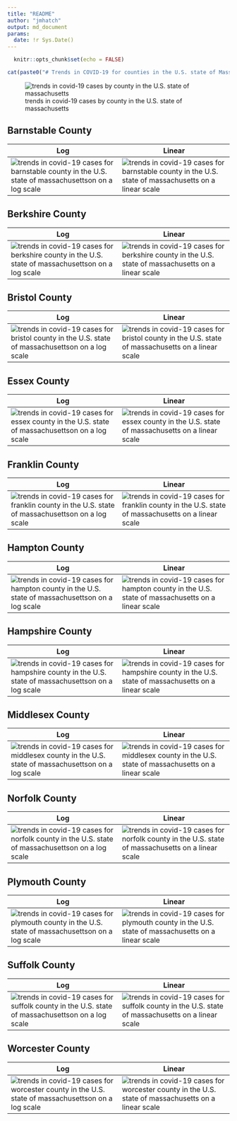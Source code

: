 ```yaml
---
title: "README"
author: "jmhatch"
output: md_document
params:
  date: !r Sys.Date()
---
```


```r
  knitr::opts_chunk$set(echo = FALSE)
```

```r
cat(paste0("# Trends in COVID-19 for counties in the U.S. state of Massachusetts (updated on ", params$date, ")\n"))
```

![trends in covid-19 cases by county in the U.S. state of massachusetts](./images/ma_county_covid.png)

## Barnstable County
 
| Log  | Linear |
| ------------- | ------------- | 
| ![trends in covid-19 cases for barnstable county in the U.S. state of massachusettson on a log scale](./images/barnstable_county_covid_log.png) | ![trends in covid-19 cases for barnstable county in the U.S. state of massachusetts on a linear scale](./images/barnstable_county_covid_linear.png) |

## Berkshire County
 
| Log  | Linear |
| ------------- | ------------- | 
| ![trends in covid-19 cases for berkshire county in the U.S. state of massachusettson on a log scale](./images/berkshire_county_covid_log.png) | ![trends in covid-19 cases for berkshire county in the U.S. state of massachusetts on a linear scale](./images/berkshire_county_covid_linear.png) |

## Bristol County
 
| Log  | Linear |
| ------------- | ------------- | 
| ![trends in covid-19 cases for bristol county in the U.S. state of massachusettson on a log scale](./images/bristol_county_covid_log.png) | ![trends in covid-19 cases for bristol county in the U.S. state of massachusetts on a linear scale](./images/bristol_county_covid_linear.png) |

## Essex County
 
| Log  | Linear |
| ------------- | ------------- | 
| ![trends in covid-19 cases for essex county in the U.S. state of massachusettson on a log scale](./images/essex_county_covid_log.png) | ![trends in covid-19 cases for essex county in the U.S. state of massachusetts on a linear scale](./images/essex_county_covid_linear.png) |

## Franklin County
 
| Log  | Linear |
| ------------- | ------------- | 
| ![trends in covid-19 cases for franklin county in the U.S. state of massachusettson on a log scale](./images/franklin_county_covid_log.png) | ![trends in covid-19 cases for franklin county in the U.S. state of massachusetts on a linear scale](./images/franklin_county_covid_linear.png) |

## Hampton County
 
| Log  | Linear |
| ------------- | ------------- | 
| ![trends in covid-19 cases for hampton county in the U.S. state of massachusettson on a log scale](./images/hampton_county_covid_log.png) | ![trends in covid-19 cases for hampton county in the U.S. state of massachusetts on a linear scale](./images/hampton_county_covid_linear.png) |

## Hampshire County
 
| Log  | Linear |
| ------------- | ------------- | 
| ![trends in covid-19 cases for hampshire county in the U.S. state of massachusettson on a log scale](./images/hampshire_county_covid_log.png) | ![trends in covid-19 cases for hampshire county in the U.S. state of massachusetts on a linear scale](./images/hampshire_county_covid_linear.png) |

## Middlesex County
 
| Log  | Linear |
| ------------- | ------------- | 
| ![trends in covid-19 cases for middlesex county in the U.S. state of massachusettson on a log scale](./images/middlesex_county_covid_log.png) | ![trends in covid-19 cases for middlesex county in the U.S. state of massachusetts on a linear scale](./images/middlesex_county_covid_linear.png) |

## Norfolk County
 
| Log  | Linear |
| ------------- | ------------- | 
| ![trends in covid-19 cases for norfolk county in the U.S. state of massachusettson on a log scale](./images/norfolk_county_covid_log.png) | ![trends in covid-19 cases for norfolk county in the U.S. state of massachusetts on a linear scale](./images/norfolk_county_covid_linear.png) |

## Plymouth County
 
| Log  | Linear |
| ------------- | ------------- | 
| ![trends in covid-19 cases for plymouth county in the U.S. state of massachusettson on a log scale](./images/plymouth_county_covid_log.png) | ![trends in covid-19 cases for plymouth county in the U.S. state of massachusetts on a linear scale](./images/plymouth_county_covid_linear.png) |

## Suffolk County
 
| Log  | Linear |
| ------------- | ------------- | 
| ![trends in covid-19 cases for suffolk county in the U.S. state of massachusettson on a log scale](./images/suffolk_county_covid_log.png) | ![trends in covid-19 cases for suffolk county in the U.S. state of massachusetts on a linear scale](./images/suffolk_county_covid_linear.png) 

## Worcester County
 
| Log  | Linear |
| ------------- | ------------- | 
| ![trends in covid-19 cases for worcester county in the U.S. state of massachusettson on a log scale](./images/worcester_county_covid_log.png) | ![trends in covid-19 cases for worcester county in the U.S. state of massachusetts on a linear scale](./images/worcester_county_covid_linear.png) |
